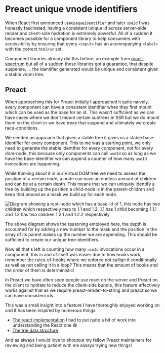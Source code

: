 
<SEO
  title={documentProps.title}
  description={documentProps.description}
  keywords={documentProps.tags}
  image={documentProps.image}
/>

# Preact unique vnode identifiers

When React first announced `useOpaqueIdentifier` and later `useId` I was honestly fascinated,
having a consistent unique id across server-side render and client-side hydration is extremely
powerful. All of a sudden it becomes possible for a component library to help consumers with
accessibility by ensuring that every `<input>` has an acommpanying `<label>` with the correct
`htmlFor` set.

Component libraries already did this before, an example from [react-spectrum](https://github.com/adobe/react-spectrum/blob/v2.27.0/packages/@react-aria/utils/src/useId.ts#L9)
but all of a sudden these libraries got a guarantee, that despite suspense, ... the identifier
generated would be unique and consistent given a stable vdom tree.

## Preact

When approaching this for Preact initially I approached it quite naively, every component can have
a consistent identifier when they first mount which can be used as the base for an id. This wasn't
sufficient as we can have cases where we don't mount certain subtrees in SSR but we do mount them
on the client or we have trees that suspend and ultimately we create race-conditions.

We needed an approach that given a stable tree it gives us a stable base-identifier for every component.
This to me was a starting point, we only need to generate the stable identifier for every component,
not for every dom-node, this because only components can call `useId` so as long as we have the
base-identifier we can append a counter of how many `useId` invocations are happening.

While thinking about it in our Virtual DOM tree we need to assess the position of a certain node,
a node can have an endless amount of children and can be at a certain depth. This means that we can
uniquely identify a tree by building up the position a child-node is in the parent-children and keep
that around as a mask we build up for each node.

<img src='/useId.jpg' alt="Diagram showing a root-node which has a base-id of 1, this node has two children which respectively map to 1.1 and 1.2, 1.1 has 1 child becoming 1.1.1 and 1.2 has two children 1.2.1 and 1.2.2 respectively" />

The above diagram shows the reasoning employed here, the depth is accounted for by adding a new number to the mask and
the position in the array of its parent makes up the number we are appending. This should be sufficient to create
our unique tree-identifiers.

Now all that's left is counting how many `useId` invocations occur in a component, this in and of itself was easier
due to how hooks work, remember the rules-of-hooks where we enforce not callign it conditionally as well
as not calling it in a loop? This means that the amount of hooks and the order of them is deterministic!

In Preact we have often seen people use react on the server and Preact on the client to hydrate to reduce the
client-side bundle, this feature effectively works against that as we require preact-render-to-string and preact
so we can have consistent ids.

This was a small insight into a feature I have thoroughly enjoyed working on and it has been inspired by numerous things

- [The react implementation](https://github.com/acdlite/react/blob/371302f0144079a7b9f04c3c485ee19cf82b936f/packages/react-reconciler/src/ReactFiberTreeContext.old.js)
  I had to put quite a bit of work into understanding the React one 😅
- [The trie data structure](https://en.wikipedia.org/wiki/Trie)

And as always I would love to shoutout my fellow Preact maintainers for reviewing and being patient with me always trying
new things!
